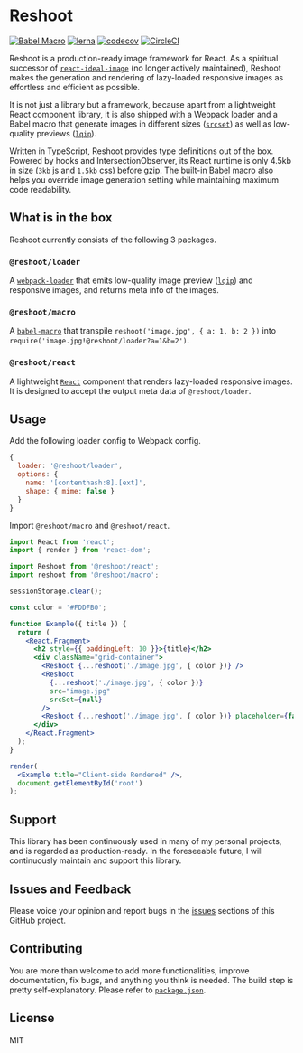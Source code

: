 

<Meta title="Documentation/Overview" />

# Reshoot

[![Babel Macro](https://img.shields.io/badge/babel--macro-%F0%9F%8E%A3-f5da55.svg?style=flat-square)](https://github.com/kentcdodds/babel-plugin-macros)
[![lerna](https://img.shields.io/badge/maintained%20with-lerna-cc00ff.svg)](https://lerna.js.org)
[![codecov](https://codecov.io/gh/billykwok/reshoot/branch/master/graph/badge.svg)](https://codecov.io/gh/billykwok/reshoot)
[![CircleCI](https://circleci.com/gh/billykwok/reshoot/tree/master.svg?style=svg)](https://circleci.com/gh/billykwok/reshoot/tree/master)

Reshoot is a production-ready image framework for React. As a spiritual successor of [`react-ideal-image`](https://github.com/stereobooster/react-ideal-image) (no longer actively maintained), Reshoot makes the generation and rendering of lazy-loaded responsive images as effortless and efficient as possible.

It is not just a library but a framework, because apart from a lightweight React component library, it is also shipped with a Webpack loader and a Babel macro that generate images in different sizes ([`srcset`](https://developer.mozilla.org/en-US/docs/Learn/HTML/Multimedia_and_embedding/Responsive_images)) as well as low-quality previews ([`lqip`](https://github.com/zouhir/lqip)).

Written in TypeScript, Reshoot provides type definitions out of the box. Powered by hooks and IntersectionObserver, its React runtime is only 4.5kb in size (`3kb` js and `1.5kb` css) before gzip. The built-in Babel macro also helps you override image generation setting while maintaining maximum code readability.

## What is in the box

Reshoot currently consists of the following 3 packages.

### `@reshoot/loader`

A [`webpack-loader`](https://webpack.js.org/loaders) that emits low-quality image preview ([`lqip`](https://github.com/zouhir/lqip)) and responsive images, and returns meta info of the images.

### `@reshoot/macro`

A [`babel-macro`](https://github.com/kentcdodds/babel-plugin-macros) that transpile `reshoot('image.jpg', { a: 1, b: 2 })` into `require('image.jpg!@reshoot/loader?a=1&b=2')`.

### `@reshoot/react`

A lightweight [`React`](https://reactjs.org) component that renders lazy-loaded responsive images. It is designed to accept the output meta data of `@reshoot/loader`.

## Usage

Add the following loader config to Webpack config.

```javascript
{
  loader: '@reshoot/loader',
  options: {
    name: '[contenthash:8].[ext]',
    shape: { mime: false }
  }
}
```

Import `@reshoot/macro` and `@reshoot/react`.

```jsx
import React from 'react';
import { render } from 'react-dom';

import Reshoot from '@reshoot/react';
import reshoot from '@reshoot/macro';

sessionStorage.clear();

const color = '#FDDFB0';

function Example({ title }) {
  return (
    <React.Fragment>
      <h2 style={{ paddingLeft: 10 }}>{title}</h2>
      <div className="grid-container">
        <Reshoot {...reshoot('./image.jpg', { color })} />
        <Reshoot
          {...reshoot('./image.jpg', { color })}
          src="image.jpg"
          srcSet={null}
        />
        <Reshoot {...reshoot('./image.jpg', { color })} placeholder={false} />
      </div>
    </React.Fragment>
  );
}

render(
  <Example title="Client-side Rendered" />,
  document.getElementById('root')
);
```

## Support

This library has been continuously used in many of my personal projects, and is regarded as production-ready. In the foreseeable future, I will continuously maintain and support this library.

## Issues and Feedback

Please voice your opinion and report bugs in the [issues](https://github.com/billykwok/reshoot/issues) sections of this GitHub project.

## Contributing

You are more than welcome to add more functionalities, improve documentation, fix bugs, and anything you think is needed. The build step is pretty self-explanatory. Please refer to [`package.json`](https://github.com/billykwok/reshoot/blob/master/package.json).

## License

MIT
